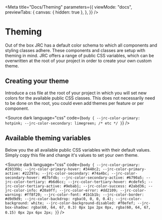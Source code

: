 
<Meta
  title="Docs/Theming"
  parameters={{
    viewMode: "docs",
    previewTabs: {
      canvas: { hidden: true },
    },
  }}
/>

# Theming

Out of the box JRC has a default color schema to which all components and styling classes adhere. These components and classes are setup with theming in mind.
JRC offers a range of public CSS variables, which can be overwritten at the root of your project in order to create your own custom theme.

## Creating your theme

Introduce a css file at the root of your project in which you will set new colors for the available public CSS classes. This does not necessarily need to be done on the root, you could even add themes per feature or per component.

<Source
  dark
  language="css"
  code={`
body {
  --jrc-color-primary: hotpink;
  --jrc-color-secondary: limegreen;
  /* etc */
}
  `}
/>

## Available theming variables

Below you the all available public CSS variables with their default values. Simply copy this file and change it's values to set your own theme.

<Source
  dark
  language="css"
  code={`
body {
  --jrc-color-primary: #29339b;
  --jrc-color-primary-hover: #3440c2;
  --jrc-color-primary-active: #22297a;
  --jrc-color-secondary: #74a4bc;
  --jrc-color-secondary-hover: #87bfdb;
  --jrc-color-secondary-active: #6790a5;
  --jrc-color-tertiary: #b6d6cc;
  --jrc-color-tertiary-hover: #cdefe5;
  --jrc-color-tertiary-active: #9ebab1;
  --jrc-color-success: #2abd36;
  --jrc-color-info: #20a9ff;
  --jrc-color-error: #dd2109;
  --jrc-color-warning: #ff8f20;
  --jrc-color-font: #1b1b1b;
  --jrc-color-border: #d9d9d9;
  --jrc-color-backdrop: rgba(0, 0, 0, 0.4);
  --jrc-color-background: white;
  --jrc-color-background-disabled: #f0efef;
  --jrc-box-shadow: rgba(60, 64, 67, 0.3) 0px 1px 2px 0px, rgba(60, 64, 67, 0.15) 0px 2px 6px 2px;
}
  `}
/>
